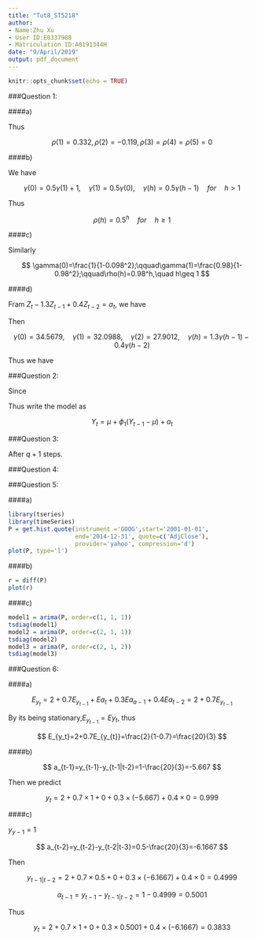 ```yaml
---
title: "Tut8_ST5218"
author: 
- Name:Zhu Xu
- User ID:E0337988
- Matriculation ID:A0191344H
date: "9/April/2019"
output: pdf_document
---
```


```r
knitr::opts_chunk$set(echo = TRUE)
```
\rule[-5pt]{16.3cm}{0.15em}
\linespread{1.3}

###Question 1:

####a)
\begin{center}
$\gamma(0)=(1+1.2^2+0.3^2)$

$\gamma(1)=1\times1.2+1.2\times(-0.3)$

$\gamma(2)=1\times(-0.3)$

$\gamma(3)=\gamma(4)=\gamma(5)=0$
\end{center}
Thus

$$
\rho(1)=0.332,\rho(2)=-0.119,\rho(3)=\rho(4)=\rho(5)=0
$$

####b)

We have

$$
\gamma(0)=0.5\gamma(1)+1,\quad\gamma(1)=0.5\gamma(0),\quad\gamma(h)=0.5\gamma(h-1)\quad for\quad h>1
$$

Thus

$$
\rho(h)=0.5^h\quad for\quad h\geq 1
$$

####c)

Similarly

$$
\gamma(0)=\frac{1}{1-0.098^2};\qquad\gamma(1)=\frac{0.98}{1-0.98^2};\qquad\rho(h)=0.98^h,\quad h\geq 1
$$

\newpage
####d)

Fram $Z_t-1.3Z_{t-1}+0.4Z_{t-2}=a_t$, we have
\begin{center}
$\gamma(0)-1.3\gamma(1)+0.4\gamma(2)=4$

$\gamma(1)-1.3\gamma(0)+0.4\gamma(1)=0$

$\gamma(2)-1.3\gamma(1)+0.4\gamma(0)=0$

$\gamma(h)-1.3\gamma(h-1)+0.4\gamma(h-2)=0$
\end{center}
Then

$$
\gamma(0)=34.5679,\quad\gamma(1)=32.0988,\quad\gamma(2)=27.9012,\quad\gamma(h)=1.3\gamma(h-1)-0.4\gamma(h-2)
$$

Thus we have 
\begin{center}
$\gamma(3)=1.3\times27.9012-0.4\times32.0988=23.4320$

$\gamma(4)=1.3\times23.4320-0.4\times27.9012=19.3011$

$\gamma(5)=1.3\times19.3011-0.4\times23.4320=15.7186$
\end{center}
###Question 2:

Since
\begin{center}
$y_{t+1|t}=\mu+\phi_1(y_t-\mu)$

$y_{t+2|t}=\mu+\phi_1(y_{t+1|t}-\mu)=\mu+\phi_1^2(y_t-\mu)$

$y_{t+3|t}=\mu+\phi_1(y_{t+2|t}-\mu)=\mu+\phi_1^3(y_t-\mu)$

$y_{t+h|t}=\mu+\phi_1(y_{t+h-1|t}-\mu)=\mu+\phi_1^h(y_t-\mu)\rightarrow\mu$ as $h\rightarrow\infty$
\end{center}
Thus write the model as

$$
Y_t=\mu+\phi_1(Y_{t-1}-\mu)+a_t
$$

###Question 3:

After $q+1$ steps.

###Question 4:
\begin{align*}
y_t&=a_t+\theta_1 a_{t-1}\\
&=a_t+\theta_1(\theta_1 a_{t-2}+a_{t-1})\\
&=a_t+\theta_1 a_{t-1}+\theta_1^2 a_{t-2}\\
&=\cdots\\
&=a_t+\theta_1 a_{t-1}+\cdots+\theta_1^{h-1}a_{t-h+1}+\theta_1^h a_{t-h}\\
&\rightarrow AR(\infty)
\end{align*}

\newpage
###Question 5:

####a)

```r
library(tseries)
library(timeSeries)
P = get.hist.quote(instrument ='GOOG',start='2001-01-01',
                   end='2014-12-31', quote=c('AdjClose'),
                   provider='yahoo', compression='d')
plot(P, type='l')
```

####b)

```r
r = diff(P)
plot(r)
```

####c)

```r
model1 = arima(P, order=c(1, 1, 1))
tsdiag(model1)
model2 = arima(P, order=c(2, 1, 1))
tsdiag(model2)
model3 = arima(P, order=c(2, 1, 2))
tsdiag(model3)
```


###Question 6:

####a)

$$
E_{y_t}=2+0.7E_{y_{t-1}}+Ea_t+0.3Ea_{a-1}+0.4Ea_{t-2}=2+0.7E_{y_{t-1}}
$$

By its being stationary,$E_{y_{t-1}}=E{y_{t}}$, thus

$$
E_{y_t}=2+0.7E_{y_{t}}=\frac{2}{1-0.7}=\frac{20}{3}
$$

####b)

$$
a_{t-1}=y_{t-1}-y_{t-1|t-2}=1-\frac{20}{3}=-5.667
$$

Then we predict

$$
y_t=2+0.7\times1+0+0.3\times(-5.667)+0.4\times0=0.999
$$

####c)

$y_{y-1}=1$

$$
a_{t-2}=y_{t-2}-y_{t-2|t-3}=0.5-\frac{20}{3}=-6.1667
$$

Then

$$
y_{t-1|t-2}=2+0.7\times0.5+0+0.3\times(-6.1667)+0.4\times0=0.4999
$$

$$
a_{t-1}=y_{t-1}-y_{t-1|t-2}=1-0.4999=0.5001
$$

Thus

$$
y_t=2+0.7\times1+0+0.3\times0.5001+0.4\times(-6.1667)=0.3833
$$
